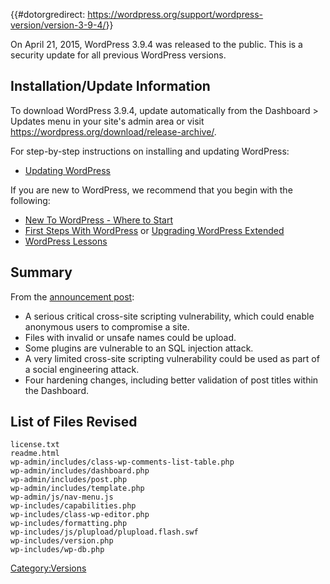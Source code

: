 {{#dotorgredirect: https://wordpress.org/support/wordpress-version/version-3-9-4/}}
{{Languages|
{{en|Version 3.9.4}}
}}

On April 21, 2015, WordPress 3.9.4 was released to the public. This is a security update for all previous WordPress versions.

== Installation/Update Information ==
To download WordPress 3.9.4, update automatically from the Dashboard > Updates menu in your site's admin area or visit https://wordpress.org/download/release-archive/.

For step-by-step instructions on installing and updating WordPress:
* [[Updating WordPress]]

If you are new to WordPress, we recommend that you begin with the following:
* [[New To WordPress - Where to Start]]
* [[First Steps With WordPress]] or [[Upgrading WordPress Extended]]
* [[WordPress Lessons]]

== Summary ==
From the [https://wordpress.org/news/2015/04/wordpress-4-1-2/ announcement post]:

*A serious critical cross-site scripting vulnerability, which could enable anonymous users to compromise a site.
* Files with invalid or unsafe names could be upload.
* Some plugins are vulnerable to an SQL injection attack.
* A very limited cross-site scripting vulnerability could be used as part of a social engineering attack.
* Four hardening changes, including better validation of post titles within the Dashboard.

== List of Files Revised ==
<pre>
license.txt
readme.html
wp-admin/includes/class-wp-comments-list-table.php
wp-admin/includes/dashboard.php
wp-admin/includes/post.php
wp-admin/includes/template.php
wp-admin/js/nav-menu.js
wp-includes/capabilities.php
wp-includes/class-wp-editor.php
wp-includes/formatting.php
wp-includes/js/plupload/plupload.flash.swf
wp-includes/version.php
wp-includes/wp-db.php
</pre>

{{Versions}}

[[Category:Versions]]